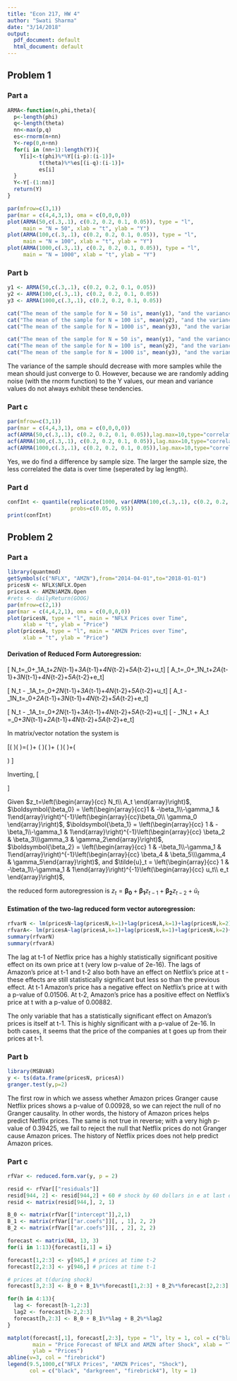 ```yaml
---
title: "Econ 217, HW 4"
author: "Swati Sharma"
date: "3/14/2018"
output:
  pdf_document: default
  html_document: default
---
```


## Problem 1

### Part a

```r
ARMA<-function(n,phi,theta){
  p<-length(phi)
  q<-length(theta)
  nn<-max(p,q)
  es<-rnorm(n+nn)
  Y<-rep(0,n+nn)
  for(i in (nn+1):length(Y)){
    Y[i]<-t(phi)%*%Y[(i-p):(i-1)]+
          t(theta)%*%es[(i-q):(i-1)]+
          es[i]
  }
  Y<-Y[-(1:nn)]
  return(Y)
}

par(mfrow=c(3,1))
par(mar = c(4,4,3,1), oma = c(0,0,0,0))
plot(ARMA(50,c(.3,.1), c(0.2, 0.2, 0.1, 0.05)), type = "l", 
     main = "N = 50", xlab = "t", ylab = "Y")
plot(ARMA(100,c(.3,.1), c(0.2, 0.2, 0.1, 0.05)), type = "l", 
     main = "N = 100", xlab = "t", ylab = "Y")
plot(ARMA(1000,c(.3,.1), c(0.2, 0.2, 0.1, 0.05)), type = "l", 
     main = "N = 1000", xlab = "t", ylab = "Y")
```

### Part b
```r
y1 <- ARMA(50,c(.3,.1), c(0.2, 0.2, 0.1, 0.05))
y2 <- ARMA(100,c(.3,.1), c(0.2, 0.2, 0.1, 0.05))
y3 <- ARMA(1000,c(.3,.1), c(0.2, 0.2, 0.1, 0.05))

cat("The mean of the sample for N = 50 is", mean(y1), "and the variance is", var(y1))
cat("The mean of the sample for N = 100 is", mean(y2), "and the variance is", var(y2))
cat("The mean of the sample for N = 1000 is", mean(y3), "and the variance is", var(y3))
```

```r
cat("The mean of the sample for N = 50 is", mean(y1), "and the variance is", var(y1))
cat("The mean of the sample for N = 100 is", mean(y2), "and the variance is", var(y2))
cat("The mean of the sample for N = 1000 is", mean(y3), "and the variance is", var(y3))
```
The variance of the sample should decrease with more samples while the mean should just converge to 0. However, because we are randomly adding noise (with the rnorm function) to the Y values, our mean and variance values do not always exhibit these tendencies. 

### Part c
```r
par(mfrow=c(3,1))
par(mar = c(4,4,3,1), oma = c(0,0,0,0))
acf(ARMA(50,c(.3,.1), c(0.2, 0.2, 0.1, 0.05)),lag.max=10,type="correlation")
acf(ARMA(100,c(.3,.1), c(0.2, 0.2, 0.1, 0.05)),lag.max=10,type="correlation")
acf(ARMA(1000,c(.3,.1), c(0.2, 0.2, 0.1, 0.05)),lag.max=10,type="correlation")
```
Yes, we do find a difference by sample size. The larger the sample size, the less correlated the data is over time (seperated by lag length).


### Part d

```r
confInt <- quantile(replicate(1000, var(ARMA(100,c(.3,.1), c(0.2, 0.2, 0.1, 0.05)))), 
                    probs=c(0.05, 0.95)) 
print(confInt)

```

## Problem 2

### Part a
```r
library(quantmod)
getSymbols(c("NFLX", "AMZN"),from="2014-04-01",to="2018-01-01")
pricesN <- NFLX$NFLX.Open
pricesA <- AMZN$AMZN.Open
#rets <- dailyReturn(GOOG)
par(mfrow=c(2,1))
par(mar = c(4,4,2,1), oma = c(0,0,0,0))
plot(pricesN, type = "l", main = "NFLX Prices over Time", 
     xlab = "t", ylab = "Price")
plot(pricesA, type = "l", main = "AMZN Prices over Time", 
     xlab = "t", ylab = "Price")
```

#### Derivation of Reduced Form Autoregression: 

\[ N_t=\beta_0+\beta_1A_t+\beta_2N_{t-1}+\beta_3A_{t-1}+\beta_4N_{t-2}+\beta_5A_{t-2}+u_t\]
\[ A_t=\gamma_0+\gamma_1N_t+\gamma_2A_{t-1}+\gamma_3N_{t-1}+\gamma_4N_{t-2}+\gamma_5A_{t-2}+e_t\]

\[ N_t - \beta_1A_t=\beta_0+\beta_2N_{t-1}+\beta_3A_{t-1}+\beta_4N_{t-2}+\beta_5A_{t-2}+u_t\]
\[ A_t - \gamma_1N_t=\gamma_0+\gamma_2A_{t-1}+\gamma_3N_{t-1}+\gamma_4N_{t-2}+\gamma_5A_{t-2}+e_t\]

\[ N_t - \beta_1A_t=\beta_0+\beta_2N_{t-1}+\beta_3A_{t-1}+\beta_4N_{t-2}+\beta_5A_{t-2}+u_t\]
\[ - \gamma_1N_t + A_t =\gamma_0+\gamma_3N_{t-1}+\gamma_2A_{t-1}+\gamma_4N_{t-2}+\gamma_5A_{t-2}+e_t\]

In matrix/vector notation the system is

\[\left(\begin{array}{cc} 1 & -\beta_1\\-\gamma_1 & 1\end{array}\right)\left(\begin{array}{cc} N_t\\ A_t \end{array}\right)=\left(\begin{array}{cc}\beta_0\\ \gamma_0 \end{array}\right)+ 
\left(\begin{array}{cc} \beta_2 & \beta_3\\\gamma_3 & \gamma_2\end{array}\right)\left(\begin{array}{cc} N_{t-1}\\ A_{t-1} \end{array}\right)+
\left(\begin{array}{cc} \beta_4 & \beta_5\\\gamma_4 & \gamma_5\end{array}\right)\left(\begin{array}{cc} N_{t-2}\\ A_{t-2} \end{array}\right)+\left(\begin{array}{cc} u_t\\ e_t \end{array}\right)
\]

Inverting, 
\[\begin{aligned}\left(\begin{array}{cc} N_t\\ A_t \end{array}\right)=\left(\begin{array}{cc} 1 & -\beta_1\\-\gamma_1 & 1\end{array}\right)^{-1}\left(\begin{array}{cc}\beta_0\\ \gamma_0 \end{array}\right)+
\left(\begin{array}{cc} 1 & -\beta_1\\-\gamma_1 & 1\end{array}\right)^{-1}\left(\begin{array}{cc} \beta_2 & \beta_3\\\gamma_3 & \gamma_2\end{array}\right)\left(\begin{array}{cc} N_{t-1}\\ A_{t-1} \end{array}\right)+ \\
\left(\begin{array}{cc} 1 & -\beta_1\\-\gamma_1 & 1\end{array}\right)^{-1}\left(\begin{array}{cc} \beta_4 & \beta_5\\\gamma_4 & \gamma_5\end{array}\right)\left(\begin{array}{cc} N_{t-2}\\ A_{t-2} \end{array}\right)+\left(\begin{array}{cc} 1 & -\beta_1\\-\gamma_1 & 1\end{array}\right)^{-1}\left(\begin{array}{cc} u_t\\ e_t \end{array}\right)\end{aligned}
\]

Given $z_t=\left(\begin{array}{cc} N_t\\ A_t \end{array}\right)$, 
$\boldsymbol{\beta_0} = \left(\begin{array}{cc}1 & -\beta_1\\-\gamma_1 & 1\end{array}\right)^{-1}\left(\begin{array}{cc}\beta_0\\ \gamma_0 \end{array}\right)$,  $\boldsymbol{\beta_1} = \left(\begin{array}{cc} 1 & -\beta_1\\-\gamma_1 & 1\end{array}\right)^{-1}\left(\begin{array}{cc} \beta_2 & \beta_3\\\gamma_3 & \gamma_2\end{array}\right)$, 
$\boldsymbol{\beta_2} = \left(\begin{array}{cc} 1 & -\beta_1\\-\gamma_1 & 1\end{array}\right)^{-1}\left(\begin{array}{cc} \beta_4 & \beta_5\\\gamma_4 & \gamma_5\end{array}\right)$, 
and $\tilde{u}_t = \left(\begin{array}{cc} 1 & -\beta_1\\-\gamma_1 & 1\end{array}\right)^{-1}\left(\begin{array}{cc} u_t\\ e_t \end{array}\right)$, 


the reduced form autoregression is $z_t=\boldsymbol{\beta_0}+\boldsymbol{\beta_1}z_{t-1}+\boldsymbol{\beta_2}z_{t-2}+\tilde{u}_t$

#### Estimation of the two-lag reduced form vector autoregression:

```r
rfvarN <- lm(pricesN~lag(pricesN,k=1)+lag(pricesA,k=1)+lag(pricesN,k=2)+lag(pricesA,k=2))
rfvarA<- lm(pricesA~lag(pricesA,k=1)+lag(pricesN,k=1)+lag(pricesN,k=2)+lag(pricesA,k=2))
summary(rfvarN)
summary(rfvarA)

```
The lag at t-1 of Netflix price has a highly statistically significant positive effect on its own price at t (very low p-value of 2e-16). The lags of Amazon's price at t-1 and t-2 also both have an effect on Netflix's price at t - these effects are still statistically significant but less so than the previous effect. At t-1 Amazon's price has a negative effect on Netflix's price at t with a p-value of 0.01506. At t-2, Amazon's price has a positive effect on Netflix's price at t with a p-value of 0.00882.

The only variable that has a statistically significant effect on Amazon's prices is itself at t-1. This is highly significant with a p-value of 2e-16. In both cases, it seems that the price of the companies at t goes up from their prices at t-1. 

### Part b
```r
library(MSBVAR)
y <- ts(data.frame(pricesN, pricesA))
granger.test(y,p=2)
```

The first row in which we assess whether Amazon prices Granger cause Netflix prices shows a p-value of 0.00928, so we can reject the null of no Granger causality. In other words, the history of Amazon prices helps predict Netflix prices. The same is not true in reverse; with a very high p-value of 0.39425, we fail to reject the null that Netflix prices do not Granger cause Amazon prices. The history of Netflix prices does not help predict Amazon prices. 

### Part c


```r
rfVar <- reduced.form.var(y, p = 2)

resid <- rfVar[["residuals"]]
resid[944, 2] <- resid[944,2] + 60 # shock by 60 dollars in e at last date
resid <- matrix(resid[944,], 2, 1)

B_0 <- matrix(rfVar[["intercept"]],2,1)
B_1 <- matrix(rfVar[["ar.coefs"]][, , 1], 2, 2)
B_2 <- matrix(rfVar[["ar.coefs"]][, , 2], 2, 2)

forecast <- matrix(NA, 13, 3)
for(i in 1:13){forecast[i,1] = i}

forecast[1,2:3] <- y[945,] # prices at time t-2
forecast[2,2:3] <- y[946,] # prices at time t-1

# prices at t(during shock)
forecast[3,2:3] <- B_0 + B_1%*%forecast[1,2:3] + B_2%*%forecast[2,2:3] + resid  

for(h in 4:13){
  lag <- forecast[h-1,2:3]
  lag2 <- forecast[h-2,2:3]
  forecast[h,2:3] <- B_0 + B_1%*%lag + B_2%*%lag2
}

matplot(forecast[,1], forecast[,2:3], type = "l", lty = 1, col = c("black", "darkgreen"), 
        main = "Price Forecast of NFLX and AMZN after Shock", xlab = "Time Periods", 
        ylab = "Prices")
abline(v=3, col = "firebrick4")
legend(9.5,1000,c("NFLX Prices", "AMZN Prices", "Shock"), 
       col = c("black", "darkgreen", "firebrick4"), lty = 1)
```


